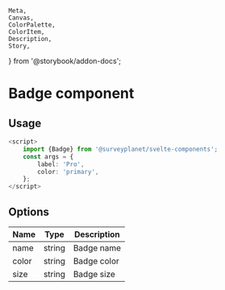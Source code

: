 	Meta,
	Canvas,
	ColorPalette,
	ColorItem,
	Description,
	Story,
} from '@storybook/addon-docs';


<Meta
	title="Badge/Documentation"
	component={Badge}
/>

# Badge component

<div id="example">
	<Story id="badge-default--primary" />
</div>

## Usage

```ts
<script>
	import {Badge} from '@surveyplanet/svelte-components';
	const args = {
		label: 'Pro',
		color: 'primary',
	};
</script>

```

## Options

| Name  | Type   | Description |
| ----- | ------ | ----------- |
| name  | string | Badge name  |
| color | string | Badge color |
| size  | string | Badge size  |
